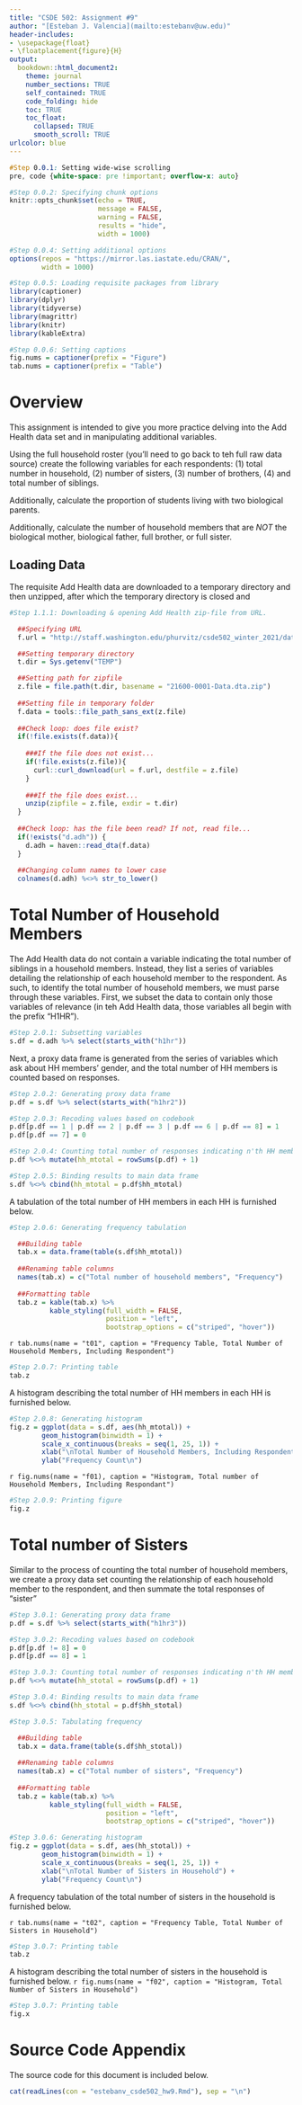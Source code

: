 ```yaml
---
title: "CSDE 502: Assignment #9"
author: "[Esteban J. Valencia](mailto:estebanv@uw.edu)"
header-includes:
- \usepackage{float} 
- \floatplacement{figure}{H}
output:
  bookdown::html_document2:
    theme: journal
    number_sections: TRUE
    self_contained: TRUE
    code_folding: hide
    toc: TRUE
    toc_float:
      collapsed: TRUE
      smooth_scroll: TRUE
urlcolor: blue
---
```

```css
#Step 0.0.1: Setting wide-wise scrolling
pre, code {white-space: pre !important; overflow-x: auto}

```

```r
#Step 0.0.2: Specifying chunk options
knitr::opts_chunk$set(echo = TRUE, 
                      message = FALSE, 
                      warning = FALSE, 
                      results = "hide",
                      width = 1000)

#Step 0.0.4: Setting additional options
options(repos = "https://mirror.las.iastate.edu/CRAN/",
        width = 1000)

#Step 0.0.5: Loading requisite packages from library
library(captioner)
library(dplyr)
library(tidyverse)
library(magrittr)
library(knitr)
library(kableExtra)

#Step 0.0.6: Setting captions
fig.nums = captioner(prefix = "Figure")
tab.nums = captioner(prefix = "Table")
```

# Overview

This assignment is intended to give you more practice delving into the Add Health data set and in manipulating additional variables.

Using the full household roster (you'll need to go back to teh full raw data source) create the following variables for each respondents: (1) total number in household, (2) number of sisters, (3) number of brothers, (4) and total number of siblings.

Additionally, calculate the proportion of students living with two biological parents. 

Additionally, calculate the number of household members that are *NOT* the biological mother, biological father, full brother, or full sister.

## Loading Data

The requisite Add Health data are downloaded to a temporary directory and then unzipped, after which the temporary directory is closed and
```r
#Step 1.1.1: Downloading & opening Add Health zip-file from URL.

  ##Specifying URL
  f.url = "http://staff.washington.edu/phurvitz/csde502_winter_2021/data/21600-0001-Data.dta.zip"

  ##Setting temporary directory
  t.dir = Sys.getenv("TEMP")

  ##Setting path for zipfile
  z.file = file.path(t.dir, basename = "21600-0001-Data.dta.zip")
  
  ##Setting file in temporary folder
  f.data = tools::file_path_sans_ext(z.file)
  
  ##Check loop: does file exist?
  if(!file.exists(f.data)){
    
    ###If the file does not exist...
    if(!file.exists(z.file)){
      curl::curl_download(url = f.url, destfile = z.file)
    }
    
    ###If the file does exist...
    unzip(zipfile = z.file, exdir = t.dir)
  }
  
  ##Check loop: has the file been read? If not, read file...
  if(!exists("d.adh")) {
    d.adh = haven::read_dta(f.data)
  }
  
  ##Changing column names to lower case
  colnames(d.adh) %<>% str_to_lower()
```

# Total Number of Household Members

The Add Health data do not contain a variable indicating the total number of siblings in a household members. Instead, they list a series of variables detailing the relationship of each household member to the respondent. As such, to identify the total number of household members, we must parse through these variables. First, we subset the data to contain only those variables of relevance (in teh Add Health data, those variables all begin with the prefix "H1HR").

```r
#Step 2.0.1: Subsetting variables
s.df = d.adh %>% select(starts_with("h1hr"))
```

Next, a proxy data frame is generated from the series of variables which ask about HH members' gender, and the total number of HH members is counted based on responses.

```r
#Step 2.0.2: Generating proxy data frame
p.df = s.df %>% select(starts_with("h1hr2"))

#Step 2.0.3: Recoding values based on codebook
p.df[p.df == 1 | p.df == 2 | p.df == 3 | p.df == 6 | p.df == 8] = 1
p.df[p.df == 7] = 0

#Step 2.0.4: Counting total number of responses indicating n'th HH member is present
p.df %<>% mutate(hh_mtotal = rowSums(p.df) + 1)

#Step 2.0.5: Binding results to main data frame
s.df %<>% cbind(hh_mtotal = p.df$hh_mtotal)

```

A tabulation of the total number of HH members in each HH is furnished below.

```r
#Step 2.0.6: Generating frequency tabulation

  ##Building table
  tab.x = data.frame(table(s.df$hh_mtotal))
  
  ##Renaming table columns
  names(tab.x) = c("Total number of household members", "Frequency")
  
  ##Formatting table
  tab.z = kable(tab.x) %>% 
          kable_styling(full_width = FALSE, 
                        position = "left", 
                        bootstrap_options = c("striped", "hover"))
```

`r tab.nums(name = "t01", caption = "Frequency Table, Total Number of Household Members, Including Respondent")`
```r
#Step 2.0.7: Printing table
tab.z
```

A histogram describing the total number of HH members in each HH is furnished below.

```r
#Step 2.0.8: Generating histogram
fig.z = ggplot(data = s.df, aes(hh_mtotal)) +
        geom_histogram(binwidth = 1) +
        scale_x_continuous(breaks = seq(1, 25, 1)) +
        xlab("\nTotal Number of Household Members, Including Respondent") + 
        ylab("Frequency Count\n")
```

`r fig.nums(name = "f01), caption = "Histogram, Total number of Household Members, Including Respondant")`
```r
#Step 2.0.9: Printing figure
fig.z
```

# Total number of Sisters

Similar to the process of counting the total number of household members, we create a proxy data set counting the relationship of each household member to the respondent, and then summate the total responses of "sister"

```r
#Step 3.0.1: Generating proxy data frame
p.df = s.df %>% select(starts_with("h1hr3"))

#Step 3.0.2: Recoding values based on codebook
p.df[p.df != 8] = 0
p.df[p.df == 8] = 1

#Step 3.0.3: Counting total number of responses indicating n'th HH member is present
p.df %<>% mutate(hh_stotal = rowSums(p.df) + 1)

#Step 3.0.4: Binding results to main data frame
s.df %<>% cbind(hh_stotal = p.df$hh_stotal)

#Step 3.0.5: Tabulating frequency

  ##Building table
  tab.x = data.frame(table(s.df$hh_stotal))
  
  ##Renaming table columns
  names(tab.x) = c("Total number of sisters", "Frequency")
  
  ##Formatting table
  tab.z = kable(tab.x) %>% 
          kable_styling(full_width = FALSE, 
                        position = "left", 
                        bootstrap_options = c("striped", "hover"))

#Step 3.0.6: Generating histogram
fig.z = ggplot(data = s.df, aes(hh_stotal)) +
        geom_histogram(binwidth = 1) +
        scale_x_continuous(breaks = seq(1, 25, 1)) +
        xlab("\nTotal Number of Sisters in Household") + 
        ylab("Frequency Count\n")
```

A frequency tabulation of the total number of sisters in the household is furnished below.

`r tab.nums(name = "t02", caption = "Frequency Table, Total Number of Sisters in Household")`
```r
#Step 3.0.7: Printing table
tab.z
```

A histogram describing the total number of sisters in the household is furnished below.
`r fig.nums(name = "f02", caption = "Histogram, Total Number of Sisters in Household")`
```r
#Step 3.0.7: Printing table
fig.x
```

# Source Code Appendix

The source code for this document is included below.
```r
cat(readLines(con = "estebanv_csde502_hw9.Rmd"), sep = "\n")
```

